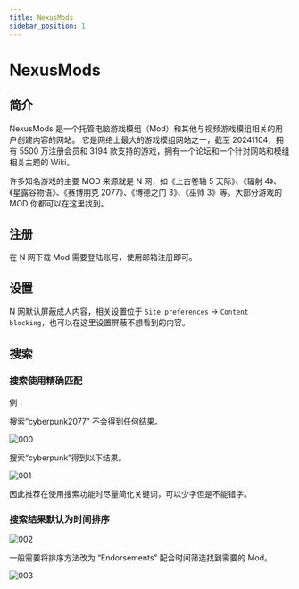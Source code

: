 ```yaml
---
title: NexusMods
sidebar_position: 1
---
```



# NexusMods

## 简介

NexusMods 是一个托管电脑<WikipediaLink>游戏模组</WikipediaLink>（Mod）和其他与视频游戏模组相关的用户创建内容的网站。
它是网络上最大的游戏模组网站之一，截至 20241104，拥有 5500 万注册会员和 3194 款支持的游戏，拥有一个论坛和一个针对网站和模组相关主题的 Wiki。

许多知名游戏的主要 MOD 来源就是 N 网，如《上古卷轴 5 天际》、《辐射 4》、《星露谷物语》、《赛博朋克 2077》、《博德之门 3》、《巫师 3》等。大部分游戏的 MOD 你都可以在这里找到。

## 注册

在 N 网下载 Mod 需要登陆账号，使用邮箱注册即可。

## 设置

N 网默认屏蔽成人内容，相关设置位于 `Site preferences` -> `Content blocking`，也可以在这里设置屏蔽不想看到的内容。

## 搜索

### 搜索使用精确匹配

例：

搜索“cyberpunk2077” 不会得到任何结果。

![000](./imgs/000.png)

搜索“cyberpunk”得到以下结果。

![001](./imgs/001.png)

因此推荐在使用搜索功能时尽量简化关键词，可以少字但是不能错字。

### 搜索结果默认为时间排序

![002](./imgs/002.png)

一般需要将排序方法改为 “Endorsements” 配合时间筛选找到需要的 Mod。

![003](./imgs/004.png)

